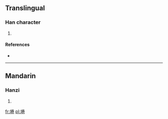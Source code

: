 ==Translingual==

===Han character===
{{Han char|rn=32|rad=土|as=09|sn=12|four=|canj=土廿金山 (GTCU)}}

# {{defn|Han|sort=土09}}

====References====
* {{Han ref|kx=0234.271|hdz=10460.020|uh=5842|ud=22594}}

----

==Mandarin==

===Hanzi===
{{cmn-hanzi|pin=[[xiàng]] ([[xiang4]])|wg=hsiang<sup>4</sup>}}

# {{defn|lang=cmn|sort=土09}}

[[fr:塂]]
[[pl:塂]]
